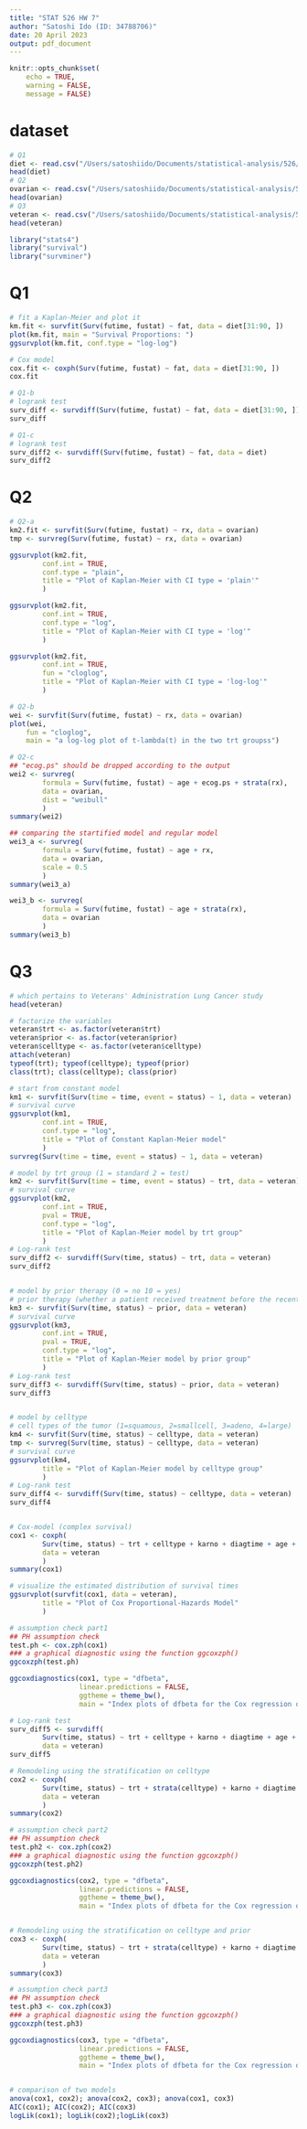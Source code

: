 ```yaml
---
title: "STAT 526 HW 7"
author: "Satoshi Ido (ID: 34788706)"
date: 20 April 2023
output: pdf_document
---
```


```r
knitr::opts_chunk$set(
    echo = TRUE,
    warning = FALSE,
    message = FALSE)
```

# dataset
```r
# Q1
diet <- read.csv("/Users/satoshiido/Documents/statistical-analysis/526/diet.csv")
head(diet)
# Q2
ovarian <- read.csv("/Users/satoshiido/Documents/statistical-analysis/526/ovarian.csv")
head(ovarian)
# Q3
veteran <- read.csv("/Users/satoshiido/Documents/statistical-analysis/526/veteran.csv")
head(veteran)
```

```r
library("stats4")
library("survival")
library("survminer")
```

# Q1
```r
# fit a Kaplan-Meier and plot it
km.fit <- survfit(Surv(futime, fustat) ~ fat, data = diet[31:90, ])
plot(km.fit, main = "Survival Proportions: ")
ggsurvplot(km.fit, conf.type = "log-log")

# Cox model
cox.fit <- coxph(Surv(futime, fustat) ~ fat, data = diet[31:90, ])
cox.fit

# Q1-b
# logrank test
surv_diff <- survdiff(Surv(futime, fustat) ~ fat, data = diet[31:90, ])
surv_diff

# Q1-c
# logrank test
surv_diff2 <- survdiff(Surv(futime, fustat) ~ fat, data = diet)
surv_diff2

```

# Q2
```r
# Q2-a
km2.fit <- survfit(Surv(futime, fustat) ~ rx, data = ovarian)
tmp <- survreg(Surv(futime, fustat) ~ rx, data = ovarian)

ggsurvplot(km2.fit,
        conf.int = TRUE,
        conf.type = "plain",
        title = "Plot of Kaplan-Meier with CI type = 'plain'"
        )

ggsurvplot(km2.fit,
        conf.int = TRUE,
        conf.type = "log",
        title = "Plot of Kaplan-Meier with CI type = 'log'"
        )

ggsurvplot(km2.fit,
        conf.int = TRUE,
        fun = "cloglog",
        title = "Plot of Kaplan-Meier with CI type = 'log-log'"
        )

# Q2-b
wei <- survfit(Surv(futime, fustat) ~ rx, data = ovarian)
plot(wei,
    fun = "cloglog",
    main = "a log-log plot of t-lambda(t) in the two trt groupss")

# Q2-c
## "ecog.ps" should be dropped according to the output
wei2 <- survreg(
        formula = Surv(futime, fustat) ~ age + ecog.ps + strata(rx),
        data = ovarian,
        dist = "weibull"
        )
summary(wei2)

## comparing the startified model and regular model
wei3_a <- survreg(
        formula = Surv(futime, fustat) ~ age + rx,
        data = ovarian,
        scale = 0.5
        )
summary(wei3_a)

wei3_b <- survreg(
        formula = Surv(futime, fustat) ~ age + strata(rx),
        data = ovarian
        )
summary(wei3_b)
```

# Q3
```r
# which pertains to Veterans' Administration Lung Cancer study
head(veteran)

# factorize the variables
veteran$trt <- as.factor(veteran$trt)
veteran$prior <- as.factor(veteran$prior)
veteran$celltype <- as.factor(veteran$celltype)
attach(veteran)
typeof(trt); typeof(celltype); typeof(prior)
class(trt); class(celltype); class(prior)

# start from constant model
km1 <- survfit(Surv(time = time, event = status) ~ 1, data = veteran)
# survival curve
ggsurvplot(km1,
        conf.int = TRUE,
        conf.type = "log",
        title = "Plot of Constant Kaplan-Meier model"
        )
survreg(Surv(time = time, event = status) ~ 1, data = veteran)

# model by trt group (1 = standard 2 = test)
km2 <- survfit(Surv(time = time, event = status) ~ trt, data = veteran)
# survival curve
ggsurvplot(km2,
        conf.int = TRUE,
        pval = TRUE,
        conf.type = "log",
        title = "Plot of Kaplan-Meier model by trt group"
        )
# Log-rank test
surv_diff2 <- survdiff(Surv(time, status) ~ trt, data = veteran)
surv_diff2


# model by prior therapy (0 = no 10 = yes)
# prior therapy (whether a patient received treatment before the recent one)
km3 <- survfit(Surv(time, status) ~ prior, data = veteran)
# survival curve
ggsurvplot(km3,
        conf.int = TRUE,
        pval = TRUE,
        conf.type = "log",
        title = "Plot of Kaplan-Meier model by prior group"
        )
# Log-rank test
surv_diff3 <- survdiff(Surv(time, status) ~ prior, data = veteran)
surv_diff3


# model by celltype
# cell types of the tumor (1=squamous, 2=smallcell, 3=adeno, 4=large)
km4 <- survfit(Surv(time, status) ~ celltype, data = veteran)
tmp <- survreg(Surv(time, status) ~ celltype, data = veteran)
# survival curve
ggsurvplot(km4,
        title = "Plot of Kaplan-Meier model by celltype group"
        )
# Log-rank test
surv_diff4 <- survdiff(Surv(time, status) ~ celltype, data = veteran)
surv_diff4


# Cox-model (complex survival)
cox1 <- coxph(
        Surv(time, status) ~ trt + celltype + karno + diagtime + age + prior,
        data = veteran
        )
summary(cox1)

# visualize the estimated distribution of survival times
ggsurvplot(survfit(cox1, data = veteran),
        title = "Plot of Cox Proportional-Hazards Model"
        )

# assumption check part1
## PH assumption check
test.ph <- cox.zph(cox1)
### a graphical diagnostic using the function ggcoxzph()
ggcoxzph(test.ph)

ggcoxdiagnostics(cox1, type = "dfbeta",
                 linear.predictions = FALSE,
                 ggtheme = theme_bw(),
                 main = "Index plots of dfbeta for the Cox regression of time to lung cancer on every variables")

# Log-rank test
surv_diff5 <- survdiff(
        Surv(time, status) ~ trt + celltype + karno + diagtime + age + prior,
        data = veteran)
surv_diff5

# Remodeling using the stratification on celltype
cox2 <- coxph(
        Surv(time, status) ~ trt + strata(celltype) + karno + diagtime + age + prior,
        data = veteran
        )
summary(cox2)

# assumption check part2
## PH assumption check
test.ph2 <- cox.zph(cox2)
### a graphical diagnostic using the function ggcoxzph()
ggcoxzph(test.ph2)

ggcoxdiagnostics(cox2, type = "dfbeta",
                 linear.predictions = FALSE,
                 ggtheme = theme_bw(),
                 main = "Index plots of dfbeta for the Cox regression of time to lung cancer on every variables")


# Remodeling using the stratification on celltype and prior
cox3 <- coxph(
        Surv(time, status) ~ trt + strata(celltype) + karno + diagtime + age + strata(prior),
        data = veteran
        )
summary(cox3)

# assumption check part3
## PH assumption check
test.ph3 <- cox.zph(cox3)
### a graphical diagnostic using the function ggcoxzph()
ggcoxzph(test.ph3)

ggcoxdiagnostics(cox3, type = "dfbeta",
                 linear.predictions = FALSE,
                 ggtheme = theme_bw(),
                 main = "Index plots of dfbeta for the Cox regression of time to lung cancer on every variables")


# comparison of two models
anova(cox1, cox2); anova(cox2, cox3); anova(cox1, cox3)
AIC(cox1); AIC(cox2); AIC(cox3)
logLik(cox1); logLik(cox2);logLik(cox3)
```